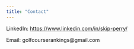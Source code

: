 ```yaml
---
title: "Contact"
---
```


LinkedIn: <a href="https://www.linkedin.com/in/skip-perry/" target="_blank">https://www.linkedin.com/in/skip-perry/</a>

Email: golfcourserankings@gmail.com 